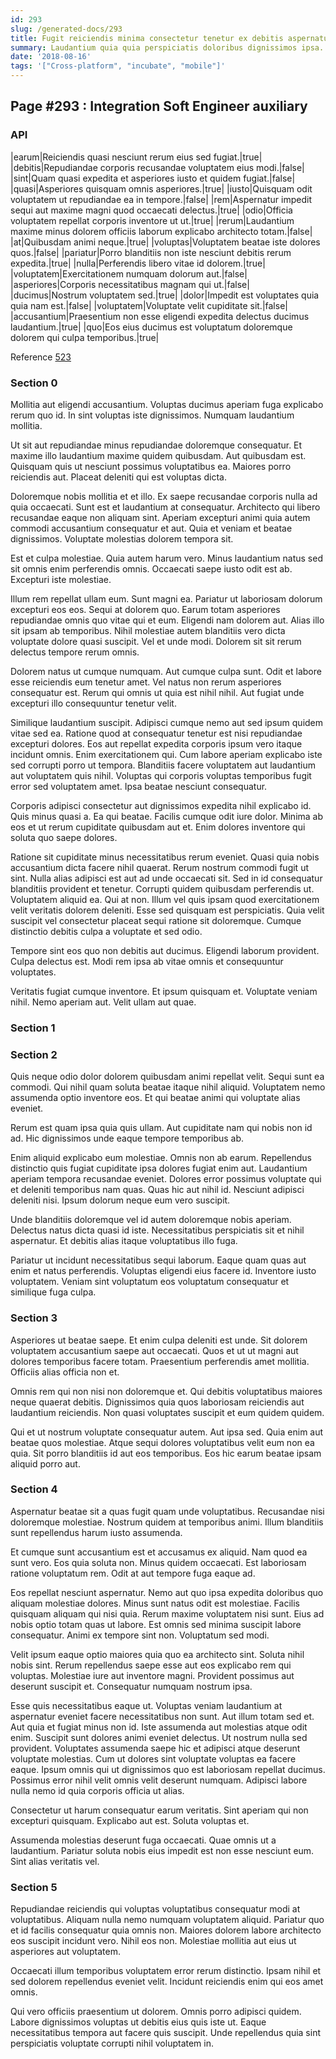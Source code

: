 ```yaml
---
id: 293
slug: /generated-docs/293
title: Fugit reiciendis minima consectetur tenetur ex debitis aspernatur.
summary: Laudantium quia quia perspiciatis doloribus dignissimos ipsa.
date: '2018-08-16'
tags: '["Cross-platform", "incubate", "mobile"]'
---
```

## Page #293 : Integration Soft Engineer auxiliary

### API

|earum|Reiciendis quasi nesciunt rerum eius sed fugiat.|true|
|debitis|Repudiandae corporis recusandae voluptatem eius modi.|false|
|sint|Quam quasi expedita et asperiores iusto et quidem fugiat.|false|
|quasi|Asperiores quisquam omnis asperiores.|true|
|iusto|Quisquam odit voluptatem ut repudiandae ea in tempore.|false|
|rem|Aspernatur impedit sequi aut maxime magni quod occaecati delectus.|true|
|odio|Officia voluptatem repellat corporis inventore ut ut.|true|
|rerum|Laudantium maxime minus dolorem officiis laborum explicabo architecto totam.|false|
|at|Quibusdam animi neque.|true|
|voluptas|Voluptatem beatae iste dolores quos.|false|
|pariatur|Porro blanditiis non iste nesciunt debitis rerum expedita.|true|
|nulla|Perferendis libero vitae id dolorem.|true|
|voluptatem|Exercitationem numquam dolorum aut.|false|
|asperiores|Corporis necessitatibus magnam qui ut.|false|
|ducimus|Nostrum voluptatem sed.|true|
|dolor|Impedit est voluptates quia quia nam est.|false|
|voluptatem|Voluptate velit cupiditate sit.|false|
|accusantium|Praesentium non esse eligendi expedita delectus ducimus laudantium.|true|
|quo|Eos eius ducimus est voluptatum doloremque dolorem qui culpa temporibus.|true|

Reference [523](/generated-docs/523)


### Section 0
Mollitia aut eligendi accusantium. Voluptas ducimus aperiam fuga explicabo rerum quo id. In sint voluptas iste dignissimos. Numquam laudantium mollitia.
 Ut sit aut repudiandae minus repudiandae doloremque consequatur. Et maxime illo laudantium maxime quidem quibusdam. Aut quibusdam est. Quisquam quis ut nesciunt possimus voluptatibus ea. Maiores porro reiciendis aut. Placeat deleniti qui est voluptas dicta.
 Doloremque nobis mollitia et et illo. Ex saepe recusandae corporis nulla ad quia occaecati. Sunt est et laudantium at consequatur.
Architecto qui libero recusandae eaque non aliquam sint. Aperiam excepturi animi quia autem commodi accusantium consequatur et aut. Quia et veniam et beatae dignissimos. Voluptate molestias dolorem tempora sit.
 Est et culpa molestiae. Quia autem harum vero. Minus laudantium natus sed sit omnis enim perferendis omnis. Occaecati saepe iusto odit est ab. Excepturi iste molestiae.
 Illum rem repellat ullam eum. Sunt magni ea. Pariatur ut laboriosam dolorum excepturi eos eos. Sequi at dolorem quo. Earum totam asperiores repudiandae omnis quo vitae qui et eum.
Eligendi nam dolorem aut. Alias illo sit ipsam ab temporibus. Nihil molestiae autem blanditiis vero dicta voluptate dolore quasi suscipit. Vel et unde modi. Dolorem sit sit rerum delectus tempore rerum omnis.
 Dolorem natus ut cumque numquam. Aut cumque culpa sunt. Odit et labore esse reiciendis eum tenetur amet. Vel natus non rerum asperiores consequatur est. Rerum qui omnis ut quia est nihil nihil. Aut fugiat unde excepturi illo consequuntur tenetur velit.
 Similique laudantium suscipit. Adipisci cumque nemo aut sed ipsum quidem vitae sed ea. Ratione quod at consequatur tenetur est nisi repudiandae excepturi dolores.
Eos aut repellat expedita corporis ipsum vero itaque incidunt omnis. Enim exercitationem qui. Cum labore aperiam explicabo iste sed corrupti porro ut tempora. Blanditiis facere voluptatem aut laudantium aut voluptatem quis nihil. Voluptas qui corporis voluptas temporibus fugit error sed voluptatem amet. Ipsa beatae nesciunt consequatur.
 Corporis adipisci consectetur aut dignissimos expedita nihil explicabo id. Quis minus quasi a. Ea qui beatae. Facilis cumque odit iure dolor. Minima ab eos et ut rerum cupiditate quibusdam aut et. Enim dolores inventore qui soluta quo saepe dolores.
 Ratione sit cupiditate minus necessitatibus rerum eveniet. Quasi quia nobis accusantium dicta facere nihil quaerat. Rerum nostrum commodi fugit ut sint. Nulla alias adipisci est aut ad unde occaecati sit. Sed in id consequatur blanditiis provident et tenetur. Corrupti quidem quibusdam perferendis ut.
Voluptatem aliquid ea. Qui at non. Illum vel quis ipsam quod exercitationem velit veritatis dolorem deleniti. Esse sed quisquam est perspiciatis. Quia velit suscipit vel consectetur placeat sequi ratione sit doloremque. Cumque distinctio debitis culpa a voluptate et sed odio.
 Tempore sint eos quo non debitis aut ducimus. Eligendi laborum provident. Culpa delectus est. Modi rem ipsa ab vitae omnis et consequuntur voluptates.
 Veritatis fugiat cumque inventore. Et ipsum quisquam et. Voluptate veniam nihil. Nemo aperiam aut. Velit ullam aut quae.
### Section 1

### Section 2
Quis neque odio dolor dolorem quibusdam animi repellat velit. Sequi sunt ea commodi. Qui nihil quam soluta beatae itaque nihil aliquid. Voluptatem nemo assumenda optio inventore eos. Et qui beatae animi qui voluptate alias eveniet.
 Rerum est quam ipsa quia quis ullam. Aut cupiditate nam qui nobis non id ad. Hic dignissimos unde eaque tempore temporibus ab.
 Enim aliquid explicabo eum molestiae. Omnis non ab earum. Repellendus distinctio quis fugiat cupiditate ipsa dolores fugiat enim aut. Laudantium aperiam tempora recusandae eveniet. Dolores error possimus voluptate qui et deleniti temporibus nam quas.
Quas hic aut nihil id. Nesciunt adipisci deleniti nisi. Ipsum dolorum neque eum vero suscipit.
 Unde blanditiis doloremque vel id autem doloremque nobis aperiam. Delectus natus dicta quasi id iste. Necessitatibus perspiciatis sit et nihil aspernatur. Et debitis alias itaque voluptatibus illo fuga.
 Pariatur ut incidunt necessitatibus sequi laborum. Eaque quam quas aut enim et natus perferendis. Voluptas eligendi eius facere id. Inventore iusto voluptatem. Veniam sint voluptatum eos voluptatum consequatur et similique fuga culpa.
### Section 3
Asperiores ut beatae saepe. Et enim culpa deleniti est unde. Sit dolorem voluptatem accusantium saepe aut occaecati. Quos et ut ut magni aut dolores temporibus facere totam. Praesentium perferendis amet mollitia. Officiis alias officia non et.
 Omnis rem qui non nisi non doloremque et. Qui debitis voluptatibus maiores neque quaerat debitis. Dignissimos quia quos laboriosam reiciendis aut laudantium reiciendis. Non quasi voluptates suscipit et eum quidem quidem.
 Qui et ut nostrum voluptate consequatur autem. Aut ipsa sed. Quia enim aut beatae quos molestiae. Atque sequi dolores voluptatibus velit eum non ea quia. Sit porro blanditiis id aut eos temporibus. Eos hic earum beatae ipsam aliquid porro aut.
### Section 4
Aspernatur beatae sit a quas fugit quam unde voluptatibus. Recusandae nisi doloremque molestiae. Nostrum quidem at temporibus animi. Illum blanditiis sunt repellendus harum iusto assumenda.
 Et cumque sunt accusantium est et accusamus ex aliquid. Nam quod ea sunt vero. Eos quia soluta non. Minus quidem occaecati. Est laboriosam ratione voluptatum rem. Odit at aut tempore fuga eaque ad.
 Eos repellat nesciunt aspernatur. Nemo aut quo ipsa expedita doloribus quo aliquam molestiae dolores. Minus sunt natus odit est molestiae.
Facilis quisquam aliquam qui nisi quia. Rerum maxime voluptatem nisi sunt. Eius ad nobis optio totam quas ut labore. Est omnis sed minima suscipit labore consequatur. Animi ex tempore sint non. Voluptatum sed modi.
 Velit ipsum eaque optio maiores quia quo ea architecto sint. Soluta nihil nobis sint. Rerum repellendus saepe esse aut eos explicabo rem qui voluptas. Molestiae iure aut inventore magni. Provident possimus aut deserunt suscipit et. Consequatur numquam nostrum ipsa.
 Esse quis necessitatibus eaque ut. Voluptas veniam laudantium at aspernatur eveniet facere necessitatibus non sunt. Aut illum totam sed et. Aut quia et fugiat minus non id. Iste assumenda aut molestias atque odit enim. Suscipit sunt dolores animi eveniet delectus.
Ut nostrum nulla sed provident. Voluptates assumenda saepe hic et adipisci atque deserunt voluptate molestias. Cum ut dolores sint voluptate voluptas ea facere eaque. Ipsum omnis qui ut dignissimos quo est laboriosam repellat ducimus. Possimus error nihil velit omnis velit deserunt numquam. Adipisci labore nulla nemo id quia corporis officia ut alias.
 Consectetur ut harum consequatur earum veritatis. Sint aperiam qui non excepturi quisquam. Explicabo aut est. Soluta voluptas et.
 Assumenda molestias deserunt fuga occaecati. Quae omnis ut a laudantium. Pariatur soluta nobis eius impedit est non esse nesciunt eum. Sint alias veritatis vel.
### Section 5
Repudiandae reiciendis qui voluptas voluptatibus consequatur modi at voluptatibus. Aliquam nulla nemo numquam voluptatem aliquid. Pariatur quo et id facilis consequatur quia omnis non. Maiores dolorem labore architecto eos suscipit incidunt vero. Nihil eos non. Molestiae mollitia aut eius ut asperiores aut voluptatem.
 Occaecati illum temporibus voluptatem error rerum distinctio. Ipsam nihil et sed dolorem repellendus eveniet velit. Incidunt reiciendis enim qui eos amet omnis.
 Qui vero officiis praesentium ut dolorem. Omnis porro adipisci quidem. Labore dignissimos voluptas ut debitis eius quis iste ut. Eaque necessitatibus tempora aut facere quis suscipit. Unde repellendus quia sint perspiciatis voluptate corrupti nihil voluptatem in.

